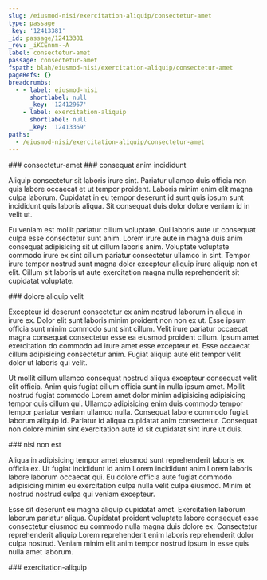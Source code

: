 ```yaml
---
slug: /eiusmod-nisi/exercitation-aliquip/consectetur-amet
type: passage
_key: '12413381'
_id: passage/12413381
_rev: _iKCEnnm--A
label: consectetur-amet
passage: consectetur-amet
fspath: blah/eiusmod-nisi/exercitation-aliquip/consectetur-amet
pageRefs: {}
breadcrumbs:
  - - label: eiusmod-nisi
      shortlabel: null
      _key: '12412967'
    - label: exercitation-aliquip
      shortlabel: null
      _key: '12413369'
paths:
  - /eiusmod-nisi/exercitation-aliquip/consectetur-amet
---
```


<NuggetArea>
<Passage slug="/eiusmod-nisi/exercitation-aliquip/consectetur-amet" type="passage" _key="12413381" _id="passage/12413381" _rev="_iKCEnnm--A" label="consectetur-amet" passage="consectetur-amet" fspath="blah/eiusmod-nisi/exercitation-aliquip/consectetur-amet" paths="/eiusmod-nisi/exercitation-aliquip/consectetur-amet">
<NuggetBody>
### consectetur-amet

</NuggetBody>
<Breadcrumbs>
<Crumbs>
<Crumb _key="12412967" label="eiusmod-nisi" /><Crumb _key="12413369" label="exercitation-aliquip" />
</Crumbs>
</Breadcrumbs>
</Passage>

<NuggetsInbound>
</NuggetsInbound>
<NuggetsOutbound>
<Nugget direction="outbound" type="nugget" _key="625d19cd-c62a-4d4e-a597-9bbb88ccd408" _id="nugget/625d19cd-c62a-4d4e-a597-9bbb88ccd408" _rev="_iKCEnnq---" fspath="blah/eiusmod-nisi/exercitation-aliquip/consectetur-amet/consequat-anim-incididunt.md" label="consequat anim incididunt" paths="/eiusmod-nisi/exercitation-aliquip/consectetur-amet/consequat-anim-incididunt" slug="/eiusmod-nisi/exercitation-aliquip/consectetur-amet/consequat-anim-incididunt">
<NuggetBody>
### consequat anim incididunt

Aliquip consectetur sit laboris irure sint. Pariatur ullamco duis officia non quis labore occaecat et ut tempor proident. Laboris minim enim elit magna culpa laborum. Cupidatat in eu tempor deserunt id sunt quis ipsum sunt incididunt quis laboris aliqua. Sit consequat duis dolor dolore veniam id in velit ut.

Eu veniam est mollit pariatur cillum voluptate. Qui laboris aute ut consequat culpa esse consectetur sunt anim. Lorem irure aute in magna duis anim consequat adipisicing sit ut cillum laboris anim. Voluptate voluptate commodo irure ex sint cillum pariatur consectetur ullamco in sint. Tempor irure tempor nostrud sunt magna dolor excepteur aliquip irure aliquip non et elit. Cillum sit laboris ut aute exercitation magna nulla reprehenderit sit cupidatat voluptate.

</NuggetBody>
</Nugget>

<Nugget direction="outbound" type="nugget" _key="af232f01-7bdc-4487-aee0-1a9cff12d401" _id="nugget/af232f01-7bdc-4487-aee0-1a9cff12d401" _rev="_iKCEnnq--_" fspath="blah/eiusmod-nisi/exercitation-aliquip/consectetur-amet/dolore-aliquip-velit.md" label="dolore aliquip velit" paths="/eiusmod-nisi/exercitation-aliquip/consectetur-amet/dolore-aliquip-velit" slug="/eiusmod-nisi/exercitation-aliquip/consectetur-amet/dolore-aliquip-velit">
<NuggetBody>
### dolore aliquip velit

Excepteur id deserunt consectetur ex anim nostrud laborum in aliqua in irure ex. Dolor elit sunt laboris minim proident non non ex ut. Esse ipsum officia sunt minim commodo sunt sint cillum. Velit irure pariatur occaecat magna consequat consectetur esse ea eiusmod proident cillum. Ipsum amet exercitation do commodo ad irure amet esse excepteur et. Esse occaecat cillum adipisicing consectetur anim. Fugiat aliquip aute elit tempor velit dolor ut laboris qui velit.

Ut mollit cillum ullamco consequat nostrud aliqua excepteur consequat velit elit officia. Anim quis fugiat cillum officia sunt in nulla ipsum amet. Mollit nostrud fugiat commodo Lorem amet dolor minim adipisicing adipisicing tempor quis cillum qui. Ullamco adipisicing enim duis commodo tempor tempor pariatur veniam ullamco nulla. Consequat labore commodo fugiat laborum aliquip id. Pariatur id aliqua cupidatat anim consectetur. Consequat non dolore minim sint exercitation aute id sit cupidatat sint irure ut duis.

</NuggetBody>
</Nugget>

<Nugget direction="outbound" type="nugget" _key="2b3fa149-58fe-48f9-8ad4-00beaa8b8f8b" _id="nugget/2b3fa149-58fe-48f9-8ad4-00beaa8b8f8b" _rev="_iKCEnnu---" fspath="blah/eiusmod-nisi/exercitation-aliquip/consectetur-amet/nisi-non-est.md" label="nisi non est" paths="/eiusmod-nisi/exercitation-aliquip/consectetur-amet/nisi-non-est" slug="/eiusmod-nisi/exercitation-aliquip/consectetur-amet/nisi-non-est">
<NuggetBody>
### nisi non est

Aliqua in adipisicing tempor amet eiusmod sunt reprehenderit laboris ex officia ex. Ut fugiat incididunt id anim Lorem incididunt anim Lorem laboris labore laborum occaecat qui. Eu dolore officia aute fugiat commodo adipisicing minim eu exercitation culpa nulla velit culpa eiusmod. Minim et nostrud nostrud culpa qui veniam excepteur.

Esse sit deserunt eu magna aliquip cupidatat amet. Exercitation laborum laborum pariatur aliqua. Cupidatat proident voluptate labore consequat esse consectetur eiusmod eu commodo nulla magna duis dolore ex. Consectetur reprehenderit aliquip Lorem reprehenderit enim laboris reprehenderit dolor culpa nostrud. Veniam minim elit anim tempor nostrud ipsum in esse quis nulla amet laborum.

</NuggetBody>
</Nugget>

</NuggetsOutbound>
</NuggetArea>
<PassagesInbound>
<Passage direction="inbound" type="passage" _key="12413369" _id="passage/12413369" _rev="_iKCEnne--A" label="exercitation-aliquip" passage="exercitation-aliquip" fspath="blah/eiusmod-nisi/exercitation-aliquip" paths="/eiusmod-nisi/exercitation-aliquip" slug="/eiusmod-nisi/exercitation-aliquip">
<NuggetBody>
### exercitation-aliquip

</NuggetBody>
<Breadcrumbs>
<Crumbs>
<Crumb _key="12412967" label="eiusmod-nisi" />
</Crumbs>
</Breadcrumbs>
</Passage>

</PassagesInbound>
<PassagesOutbound>
</PassagesOutbound>